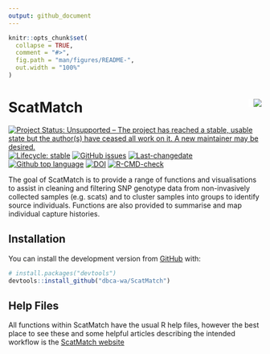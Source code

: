 ```yaml
---
output: github_document
---
```


<!-- README.md is generated from README.Rmd. Please edit that file -->

```r
knitr::opts_chunk$set(
  collapse = TRUE,
  comment = "#>",
  fig.path = "man/figures/README-",
  out.width = "100%"
)
```

# ScatMatch <img src="man/figures/logo.png" align="right" style="padding-left:10px;background-color:white;" />

<!-- badges: start -->
[![Project Status: Unsupported – The project has reached a stable, usable state but the author(s) have ceased all work on it. A new maintainer may be desired.](https://www.repostatus.org/badges/latest/unsupported.svg)](https://www.repostatus.org/#unsupported)
[![Lifecycle: stable](https://img.shields.io/badge/lifecycle-stable-brightgreen.svg)](https://www.tidyverse.org/lifecycle/#stable)
[![GitHub issues](https://img.shields.io/github/issues/dbca-wa/ScatMatch.svg?style=popout)](https://github.com/dbca-wa/ScatMatch/issues/)
[![Last-changedate](https://img.shields.io/github/last-commit/dbca-wa/ScatMatch.svg)](https://github.com/dbca-wa/ScatMatch/commits/master)
[![Github top language](https://img.shields.io/github/languages/top/dbca-wa/ScatMatch.svg)](https://github.com/dbca-wa/ScatMatch/)
[![DOI](https://zenodo.org/badge/369037412.svg)](https://zenodo.org/badge/latestdoi/369037412)
[![R-CMD-check](https://github.com/dbca-wa/ScatMatch/workflows/R-CMD-check/badge.svg)](https://github.com/dbca-wa/ScatMatch/actions)
<!-- badges: end -->

The goal of ScatMatch is to provide a range of functions and visualisations to 
assist in cleaning and filtering SNP genotype data from non-invasively collected 
samples (e.g. scats) and to cluster samples into groups to identify source 
individuals. Functions are also provided to summarise and map individual capture 
histories.

## Installation

You can install the development version from [GitHub](https://github.com/dbca-wa) with:

``` r
# install.packages("devtools")
devtools::install_github("dbca-wa/ScatMatch")
```
## Help Files

All functions within ScatMatch have the usual R help files, however the best place to see these and some helpful articles describing the intended workflow is the [ScatMatch website](https://dbca-wa.github.io/ScatMatch/index.html)
